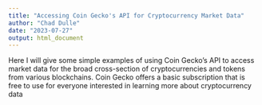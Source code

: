 ```yaml
---
title: "Accessing Coin Gecko's API for Cryptocurrency Market Data"
author: "Chad Dulle"
date: "2023-07-27"
output: html_document
---
```


Here I will give some simple examples of using Coin Gecko's API to access market data for the broad cross-section of cryptocurrencies and tokens from various blockchains. Coin Gecko offers a basic subscription that is free to use for everyone interested in learning more about cryptocurrency data

